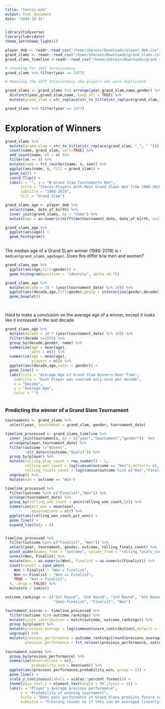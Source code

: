 ```yaml
---
title: "tennis-eda"
output: html_document
date: "2024-10-31"
---
```


```r
library(tidyverse)
library(lubridate)
theme_set(theme_light())
```

```r

player_dob <- readr::read_csv("/home/sherwin/Downloads/player_dob.csv")
grand_slams <- readr::read_csv("/home/sherwin/Downloads/grand_slams.csv")
grand_slams_timeline <-readr::read_csv("/home/sherwin/Downloads/grand_slam_timeline.csv")

```

```r
# Checking for 1977 Incosistency
grand_slams %>% filter(year == 1977)

# Removing the 1977 Incosistency aka players who were duplicated

grand_slams <- grand_slams %>% arrange(year,grand_slam,name,gender) %>%
  distinct(year,grand_slam,name,.keep_all = TRUE) %>%
  mutate(grand_slam = str_replace(str_to_title(str_replace(grand_slam,"_"," ")),"Us","US"))

grand_slams %>% filter(year == 1977)

```

# Exploration of Winners

```r
grand_slams %>%
  mutate(grand_slam = str_to_title(str_replace(grand_slam, "_", " "))) %>%
  count(name, grand_slam, sort=TRUE) %>%
  add_count(name, wt = n) %>%
  filter(nn >= 8) %>%
  mutate(name = fct_reorder(name, n, sum)) %>%
  ggplot(aes(name, n, fill = grand_slam)) +
  geom_col() +
  coord_flip() +
  labs(x = "", y = "# Grand Slam Tournaments Won",
       title = "Tennis Players with Most Grand Slams Won from 1968-2019",
       subtitle = "1968-2019",
       fill = "Grand Slam")
```


```r
grand_slams_age <- player_dob %>%
  select(name, date_of_birth) %>%
  inner_join(grand_slams, by = "name") %>%
  mutate(age = as.numeric(difftime(tournament_date, date_of_birth, unit = "days") / 365.25))

grand_slams_age %>%
  ggplot(aes(age)) +
  geom_histogram()
         
```


The median age of a Grand SLam winner (1986-2019) is `r median(grand_slams_age$age)`. Does this differ b/w men and women?

```r

grand_slams_age %>%
  ggplot(aes(age,fill=gender)) + 
  geom_histogram(position = "identity", aplha =0.75)

grand_slams_age %>%
  mutate(decade = 10 * (year(tournament_date) %/% 10)) %>%
  ggplot(aes(decade,age,fill=gender,group = interaction(gender,decade))) + 
  geom_boxplot()

         
```


Hard to make a conclusion on the average age of a winner, except it looks like it increased in the last decade

```r

grand_slams_age %>%
  mutate(decade = 10 * (year(tournament_date) %/% 10)) %>%
  filter(decade >=1970) %>%
  group_by(decade,gender, name) %>%
  summarize(age = mean(age),
            wins = n()) %>%
  summarize(age = mean(age),
            players = n()) %>%
  ggplot(aes(decade,age,color = gender)) + 
  geom_line() +
  labs(title = "Average Age of Grand Slam Winners Over Time",
    subtitle = "Each Player was counted only once per decade",
    x = "Decade",
    y = "Average Age",
    color = "")
     
```

### Predicting the winner of a Grand Slam Tournament

```r

tournaments <- grand_slams %>%
  select(year, tournament = grand_slam, gender, tournament_date)

timeline_processed <- grand_slams_timeline %>%
  inner_join(tournaments, by = c("year","tournament","gender"))  %>%
  arrange(player,tournament_date) %>%
  filter(outcome !="Absent",
         !str_detect(outcome,"Qualif")) %>%
  group_by(player) %>%
  mutate(rolling_play_count = row_number() - 1, 
         rolling_won_count = lag(cumsum(outcome == "Won"),default= 0),
         rolling_finals_count = lag(cumsum(outcome %in% c("Won","Finalist")),default= 0)) %>%
  ungroup() %>%
  mutate(won = outcome == "Won")

timeline_processed %>%
  filter(outcome %in% c("Finalist","Won")) %>%
  arrange(tournament_date) %>%
  group_by(rolling_won_count = pmin(rolling_won_count,10)) %>%
  summarize(pct_won = mean(won),
            observations = n()) %>%
  ggplot(aes(rolling_won_count,pct_won)) + 
  geom_line() + 
  expand_limits(y = 0)


timeline_processed %>%
  filter(outcome %in% c("Finalist", "Won")) %>%
  select(year, tournament, gender, outcome, rolling_finals_count) %>%
  pivot_wider(names_from = "outcome", values_from = "rolling_finals_count") %>%
  unnest(Won, Finalist) %>%
  mutate(Won = as.numeric(Won), Finalist = as.numeric(Finalist)) %>%
  count(result = case_when(
    Won > Finalist ~ "Won > Finalist",
    Won == Finalist ~ "Won == Finalist",
    TRUE ~ "Won < Finalist",
  ), .drop = FALSE) %>%
  mutate(n / sum(n))

```

```r

outcome_rankings <- c("1st Round", "2nd Round", "3rd Round", "4th Round", "Quarterfinalist", 
                      "Semi-finalist", "Finalist", "Won")

tournament_scores <- timeline_processed %>%
  filter(outcome %in% outcome_rankings) %>%
  mutate(score_contribution = match(outcome, outcome_rankings)) %>%
  group_by(player) %>%
  mutate(previous_average = lag(cummean(score_contribution),default = 1)) %>%
  ungroup() %>%
  mutate(previous_performance = outcome_rankings[round(previous_average)],
         previous_performance = fct_relevel(previous_performance, outcome_rankings))
  
tournament_scores %>%
  group_by(previous_performance) %>%
  summarize(observations = n(),
            probability_win = mean(won)) %>%
  ggplot(aes(previous_performance,probability_win, group = 1)) +
  geom_line() +
  scale_y_continuous(labels = scales::percent_format()) +
  theme(axis.text.x = element_text(angle = 90 ,hjust = 1)) +
  labs(x = "Player's average previous performance",
       y = "Probability of winning tournament",
       title = "Does past performance in Grand Slams predicts future success?",
       subtitle = "Treating rounds as if they can be averaged linearly")

```























